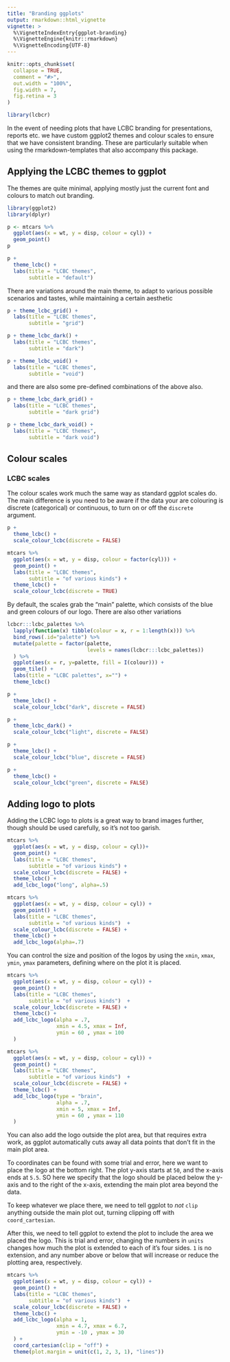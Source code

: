```yaml
---
title: "Branding ggplots"
output: rmarkdown::html_vignette
vignette: >
  %\VignetteIndexEntry{ggplot-branding}
  %\VignetteEngine{knitr::rmarkdown}
  %\VignetteEncoding{UTF-8}
---
```


```r
knitr::opts_chunk$set(
  collapse = TRUE,
  comment = "#>",
  out.width = "100%", 
  fig.width = 7, 
  fig.retina = 3
)
```

```r
library(lcbcr)
```

In the event of needing plots that have LCBC branding for presentations, reports etc. we have custom ggplot2 themes and colour scales to ensure that we have consistent branding. These are particularly suitable when using the rmarkdown-templates that also accompany this package.

## Applying the LCBC themes to ggplot

The themes are quite minimal, applying mostly just the current font and colours to match out branding.

```r
library(ggplot2)
library(dplyr)

p <- mtcars %>% 
  ggplot(aes(x = wt, y = disp, colour = cyl)) +
  geom_point()
p
```

```r
p + 
  theme_lcbc() +
  labs(title = "LCBC themes", 
       subtitle = "default")
```

There are variations around the main theme, to adapt to various possible scenarios and tastes, while maintaining a certain aesthetic

```r
p + theme_lcbc_grid() +
  labs(title = "LCBC themes", 
       subtitle = "grid")

p + theme_lcbc_dark() +
  labs(title = "LCBC themes", 
       subtitle = "dark")

p + theme_lcbc_void() +
  labs(title = "LCBC themes", 
       subtitle = "void")
```

and there are also some pre-defined combinations of the above also.

```r
p + theme_lcbc_dark_grid() +
  labs(title = "LCBC themes", 
       subtitle = "dark grid")

p + theme_lcbc_dark_void() +
  labs(title = "LCBC themes", 
       subtitle = "dark void")
```

## Colour scales

### LCBC scales

The colour scales work much the same way as standard ggplot scales do.
The main difference is you need to be aware if the data your are colouring is discrete (categorical) or continuous, to turn on or off the `discrete` argument.

```r
p + 
  theme_lcbc() +
  scale_colour_lcbc(discrete = FALSE) 

mtcars %>% 
  ggplot(aes(x = wt, y = disp, colour = factor(cyl))) +
  geom_point() +
  labs(title = "LCBC themes", 
       subtitle = "of various kinds") + 
  theme_lcbc() +
  scale_colour_lcbc(discrete = TRUE) 
```

By default, the scales grab the "main" palette, which consists of the blue and green colours of our logo. 
There are also other variations

```r
lcbcr:::lcbc_palettes %>% 
  lapply(function(x) tibble(colour = x, r = 1:length(x))) %>% 
  bind_rows(.id="palette") %>% 
  mutate(palette = factor(palette, 
                          levels = names(lcbcr:::lcbc_palettes))
  ) %>% 
  ggplot(aes(x = r, y=palette, fill = I(colour))) +
  geom_tile() +
  labs(title = "LCBC palettes", x="") + 
  theme_lcbc()
```


```r
p + 
  theme_lcbc() +
  scale_colour_lcbc("dark", discrete = FALSE) 

p + 
  theme_lcbc_dark() +
  scale_colour_lcbc("light", discrete = FALSE) 

p + 
  theme_lcbc() +
  scale_colour_lcbc("blue", discrete = FALSE) 

p + 
  theme_lcbc() +
  scale_colour_lcbc("green", discrete = FALSE) 
```

## Adding logo to plots

Adding the LCBC logo to plots is a great way to brand images further, though should be used carefully, so it's not too garish.

```r
mtcars %>% 
  ggplot(aes(x = wt, y = disp, colour = cyl))+
  geom_point() +
  labs(title = "LCBC themes", 
       subtitle = "of various kinds") +
  scale_colour_lcbc(discrete = FALSE) +
  theme_lcbc() +
  add_lcbc_logo("long", alpha=.5) 
```

```r
mtcars %>% 
  ggplot(aes(x = wt, y = disp, colour = cyl)) +
  geom_point() +
  labs(title = "LCBC themes", 
       subtitle = "of various kinds")  +
  scale_colour_lcbc(discrete = FALSE) +
  theme_lcbc() +
  add_lcbc_logo(alpha=.7) 
```

You can control the size and position of the logos by using the `xmin`, `xmax`, `ymin`, `ymax` parameters, defining where on the plot it is placed. 


```r
mtcars %>% 
  ggplot(aes(x = wt, y = disp, colour = cyl)) +
  geom_point() +
  labs(title = "LCBC themes", 
       subtitle = "of various kinds")  +
  scale_colour_lcbc(discrete = FALSE) +
  theme_lcbc() +
  add_lcbc_logo(alpha = .7, 
                xmin = 4.5, xmax = Inf,
                ymin = 60 , ymax = 100
  ) 
```

```r
mtcars %>% 
  ggplot(aes(x = wt, y = disp, colour = cyl)) +
  geom_point() +
  labs(title = "LCBC themes", 
       subtitle = "of various kinds")  +
  scale_colour_lcbc(discrete = FALSE) +
  theme_lcbc() +
  add_lcbc_logo(type = "brain",
                alpha = .7, 
                xmin = 5, xmax = Inf,
                ymin = 60 , ymax = 110
  ) 
```

You can also add the logo outside the plot area, but that requires extra work, as ggplot automatically cuts away all data points that don't fit in the main plot area.

To coordinates can be found with some trial and error, here we want to place the logo at the bottom right. The plot y-axis starts at `50`, and the x-axis ends at `5.5`. SO here we specify that the logo should be placed below the y-axis and to the right of the x-axis, extending the main plot area beyond the data.

To keep whatever we place there, we need to tell ggplot to _not_ `clip` anything outside the main plot out, turning clipping off with `coord_cartesian`.

After this, we need to tell ggplot to extend the plot to include the area we placed the logo. This is trial and error, changing the numbers in `units` changes how much the plot is extended to each of it's four sides. `1` is no extension, and any number above or below that will increase or reduce the plotting area, respectively.

```r
mtcars %>% 
  ggplot(aes(x = wt, y = disp, colour = cyl)) +
  geom_point() +
  labs(title = "LCBC themes", 
       subtitle = "of various kinds")  +
  scale_colour_lcbc(discrete = FALSE) +
  theme_lcbc() +
  add_lcbc_logo(alpha = 1, 
                xmin = 4.7, xmax = 6.7,
                ymin = -10 , ymax = 30
  ) +
  coord_cartesian(clip = "off") +
  theme(plot.margin = unit(c(1, 2, 3, 1), "lines"))
```
